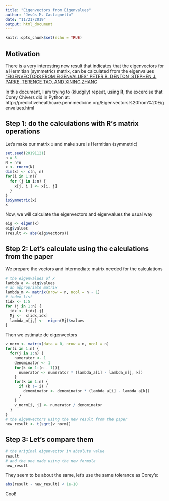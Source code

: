 ```yaml
---
title: "Eigenvectors from Eigenvalues"
author: "Jesús M. Castagnetto"
date: "11/21/2019"
output: html_document
---
```


```r
knitr::opts_chunk$set(echo = TRUE)
```

## Motivation

There is a very interesting new result that indicates that the
eigenvectors for a Hermitian (symmetric) matrix, can be calculated from the eigenvalues ["EIGENVECTORS FROM EIGENVALUES" PETER B. DENTON, STEPHEN J. PARKE, TERENCE TAO, AND XINING ZHANG](https://arxiv.org/pdf/1908.03795.pdf)

In this document, I am trying to (kludgily) repeat, using **R**, the excercise that Corey Chivers did in Python at: http://predictivehealthcare.pennmedicine.org/Eigenvectors%20from%20Eigenvalues.html

## Step 1: do the calculations with R's matrix operations

Let's make our matrix `x` and make sure is Hermitian (symmetric)

```r
set.seed(20191121)
n = 5
N = n*n
x <- rnorm(N)
dim(x) <- c(n, n)
for(i in 1:n){
  for (j in i:n) {
    x[j, i ] <- x[i, j]
  }
}
isSymmetric(x)
x
```

Now, we will calculate the eigenvectors and eigenvalues the usual way

```r
eig <- eigen(x)
eig$values
(result <- abs(eig$vectors))
```

## Step 2: Let's calculate using the calculations from the paper

We prepare the vectors and intermediate matrix needed for the calculations

```r
# the eigenvalues of x
lambda_a <- eig$values
# an appropriate matrix
lambda_m <- matrix(nrow = n, ncol = n - 1)
# index list
tidx <- 1:5
for (j in 1:n) {
  idx <- tidx[-j]
  Mj <-  x[idx,idx]
  lambda_m[j,] <-  eigen(Mj)$values
}
```

Then we estimate de eigenvectors

```r
v_norm <- matrix(data = 0, nrow = n, ncol = n)
for(i in 1:n) {
  for(j in 1:n) {
    numerator <- 1
    denominator <- 1
    for(k in 1:(n - 1)){
      numerator <- numerator * (lambda_a[i] - lambda_m[j, k])
    }
    for(k in 1:n) {
      if (k != i) {
        denominator <- denominator * (lambda_a[i] - lambda_a[k])
      }
    }
    v_norm[i, j] <- numerator / denominator
  }
}
# the eigenvectors using the new result from the paper
new_result <- t(sqrt(v_norm))
```

## Step 3: Let's compare them

```r
# the original eigenvector in absolute value
result
# and the one made using the new formula
new_result
```

They seem to be about the same, let's use the same tolerance as Corey's:

```r
abs(result - new_result) < 1e-10
```

Cool!